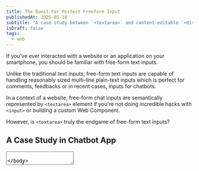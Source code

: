 ```yaml
---
title: The Quest For Perfect Freeform Input
publishedAt: 2025-05-18
subtitle: "A case study between `<textarea>` and content-editable `<div>`"
isDraft: false
tags:
  - web
---
```


If you've ever interacted with a website or an application on your smartphone, you should be
familiar with free-form text inputs.

Unlike the traditional text inputs, free-form text inputs are capable of handling reasonably sized
multi-line plain-text inputs which is perfect for comments, feedbacks or in recent cases, inputs
for chatbots.

In a context of a website, free-form chat inputs are semantically represented by `<textarea>` element if you're
not doing incredible hacks with `<input>` or building a custom Web Component.

<talk about contenteditable div here>

However, is `<textarea>` truly the endgame of free-form text inputs?

## A Case Study in Chatbot App

<talk about the spec here>

<textarea code here>
